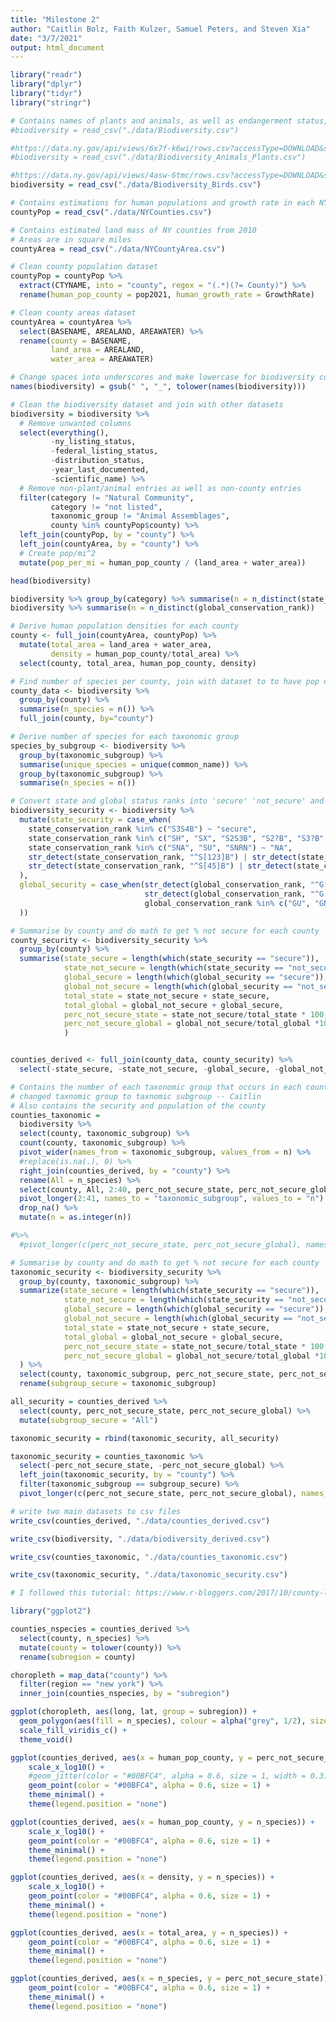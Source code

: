 ```yaml
---
title: "Milestone 2"
author: "Caitlin Bolz, Faith Kulzer, Samuel Peters, and Steven Xia"
date: "3/7/2021"
output: html_document
---
```


```r
library("readr")
library("dplyr")
library("tidyr")
library("stringr")
```

```r
# Contains names of plants and animals, as well as endangerment status, in NY at the county level
#biodiversity = read_csv("./data/Biodiversity.csv")

#https://data.ny.gov/api/views/6x7f-k6wi/rows.csv?accessType=DOWNLOAD&sorting=true
#biodiversity = read_csv("./data/Biodiversity_Animals_Plants.csv")

#https://data.ny.gov/api/views/4asw-6tmc/rows.csv?accessType=DOWNLOAD&sorting=true
biodiversity = read_csv("./data/Biodiversity_Birds.csv")

# Contains estimations for human populations and growth rate in each NY county
countyPop = read_csv("./data/NYCounties.csv")

# Contains estimated land mass of NY counties from 2010
# Areas are in square miles
countyArea = read_csv("./data/NYCountyArea.csv")
```

```r
# Clean county population dataset
countyPop = countyPop %>% 
  extract(CTYNAME, into = "county", regex = "(.*)(?= County)") %>% 
  rename(human_pop_county = pop2021, human_growth_rate = GrowthRate)

# Clean county areas dataset
countyArea = countyArea %>% 
  select(BASENAME, AREALAND, AREAWATER) %>% 
  rename(county = BASENAME,
         land_area = AREALAND,
         water_area = AREAWATER)

# Change spaces into underscores and make lowercase for biodiversity column names
names(biodiversity) = gsub(" ", "_", tolower(names(biodiversity)))

# Clean the biodiversity dataset and join with other datasets
biodiversity = biodiversity %>% 
  # Remove unwanted columns
  select(everything(), 
         -ny_listing_status, 
         -federal_listing_status, 
         -distribution_status, 
         -year_last_documented,
         -scientific_name) %>% 
  # Remove non-plant/animal entries as well as non-county entries
  filter(category != "Natural Community", 
         category != "not listed", 
         taxonomic_group != "Animal Assemblages",
         county %in% countyPop$county) %>% 
  left_join(countyPop, by = "county") %>% 
  left_join(countyArea, by = "county") %>% 
  # Create pop/mi^2
  mutate(pop_per_mi = human_pop_county / (land_area + water_area))
```

```r
head(biodiversity)
```

```r
biodiversity %>% group_by(category) %>% summarise(n = n_distinct(state_conservation_rank))
biodiversity %>% summarise(n = n_distinct(global_conservation_rank))
```

```r
# Derive human population densities for each county
county <- full_join(countyArea, countyPop) %>%
  mutate(total_area = land_area + water_area,
         density = human_pop_county/total_area) %>%
  select(county, total_area, human_pop_county, density)

# Find number of species per county, join with dataset to to have pop density and number of species per county in one df
county_data <- biodiversity %>%
  group_by(county) %>%
  summarise(n_species = n()) %>%
  full_join(county, by="county")
```

```r
# Derive number of species for each taxonomic group
species_by_subgroup <- biodiversity %>%
  group_by(taxonomic_subgroup) %>%
  summarise(unique_species = unique(common_name)) %>%
  group_by(taxonomic_subgroup) %>%
  summarise(n_species = n())
```

```r
# Convert state and global status ranks into 'secure' 'not_secure' and 'NA'
biodiversity_security <- biodiversity %>%
  mutate(state_security = case_when(
    state_conservation_rank %in% c("S3S4B") ~ "secure",
    state_conservation_rank %in% c("SH", "SX", "S2S3B", "S2?B", "S3?B", "S2?", "S3?", "S1N", "S1?", "S3,SNRN", "SHB,S1N") ~ "not_secure",
    state_conservation_rank %in% c("SNA", "SU", "SNRN") ~ "NA", 
    str_detect(state_conservation_rank, "^S[123]B") | str_detect(state_conservation_rank, "^S[:digit:]S[123]") | str_detect(state_conservation_rank, "^S[123]$") ~ "not_secure",
    str_detect(state_conservation_rank, "^S[45]B") | str_detect(state_conservation_rank, "^S[:digit:]S[45]") | str_detect(state_conservation_rank, "^S[45]$") ~ "secure"
  ),
  global_security = case_when(str_detect(global_conservation_rank, "^G[:digit:]G[45]") | str_detect(global_conservation_rank, "^G[45]T") | str_detect(global_conservation_rank, "^G[45]\\??$") | str_detect(global_conservation_rank, "^G[45]Q") | str_detect(global_conservation_rank, "^G[45]\\?T") ~ "secure",
                              str_detect(global_conservation_rank, "^G[:digit:]G[123]") | str_detect(global_conservation_rank, "^G[123]T") | str_detect(global_conservation_rank, "^G[123HX]\\??$") | str_detect(global_conservation_rank, "^G[123]\\??Q") ~ "not_secure",
                              global_conservation_rank %in% c("GU", "GNA", "GNR", "GUT1Q", "GNRTNR") ~ "NA"
  )) 

# Summarise by county and do math to get % not secure for each county
county_security <- biodiversity_security %>%
  group_by(county) %>%
  summarise(state_secure = length(which(state_security == "secure")),
            state_not_secure = length(which(state_security == "not_secure")), 
            global_secure = length(which(global_security == "secure")),
            global_not_secure = length(which(global_security == "not_secure")), 
            total_state = state_not_secure + state_secure,
            total_global = global_not_secure + global_secure,
            perc_not_secure_state = state_not_secure/total_state * 100,
            perc_not_secure_global = global_not_secure/total_global *100
            )


counties_derived <- full_join(county_data, county_security) %>%
  select(-state_secure, -state_not_secure, -global_secure, -global_not_secure, -total_state, -total_global)
```

```r
# Contains the number of each taxonomic group that occurs in each county
# changed taxnomic group to taxnomic subgroup -- Caitlin
# Also contains the security and population of the county
counties_taxonomic = 
  biodiversity %>% 
  select(county, taxonomic_subgroup) %>% 
  count(county, taxonomic_subgroup) %>% 
  pivot_wider(names_from = taxonomic_subgroup, values_from = n) %>% 
  #replace(is.na(.), 0) %>% 
  right_join(counties_derived, by = "county") %>%
  rename(All = n_species) %>% 
  select(county, All, 2:40, perc_not_secure_state, perc_not_secure_global) %>% 
  pivot_longer(2:41, names_to = "taxonomic_subgroup", values_to = "n") %>% 
  drop_na() %>% 
  mutate(n = as.integer(n))

#%>% 
  #pivot_longer(c(perc_not_secure_state, perc_not_secure_global), names_to = "level", values_to = "perc_secure")
```

```r
# Summarise by county and do math to get % not secure for each county
taxonomic_security <- biodiversity_security %>%
  group_by(county, taxonomic_subgroup) %>%
  summarize(state_secure = length(which(state_security == "secure")),
            state_not_secure = length(which(state_security == "not_secure")), 
            global_secure = length(which(global_security == "secure")),
            global_not_secure = length(which(global_security == "not_secure")), 
            total_state = state_not_secure + state_secure,
            total_global = global_not_secure + global_secure,
            perc_not_secure_state = state_not_secure/total_state * 100,
            perc_not_secure_global = global_not_secure/total_global *100
  ) %>% 
  select(county, taxonomic_subgroup, perc_not_secure_state, perc_not_secure_global) %>% 
  rename(subgroup_secure = taxonomic_subgroup)

all_security = counties_derived %>% 
  select(county, perc_not_secure_state, perc_not_secure_global) %>% 
  mutate(subgroup_secure = "All")

taxonomic_security = rbind(taxonomic_security, all_security)

taxonomic_security = counties_taxonomic %>% 
  select(-perc_not_secure_state, -perc_not_secure_global) %>% 
  left_join(taxonomic_security, by = "county") %>% 
  filter(taxonomic_subgroup == subgroup_secure) %>% 
  pivot_longer(c(perc_not_secure_state, perc_not_secure_global), names_to = "level", values_to = "perc_not_secure")
```

```r
# write two main datasets to csv files
write_csv(counties_derived, "./data/counties_derived.csv")

write_csv(biodiversity, "./data/biodiversity_derived.csv")

write_csv(counties_taxonomic, "./data/counties_taxonomic.csv")

write_csv(taxonomic_security, "./data/taxonomic_security.csv")
```

```r
# I followed this tutorial: https://www.r-bloggers.com/2017/10/county-level-choropleth-in-plotly-and-r/

library("ggplot2")

counties_nspecies = counties_derived %>% 
  select(county, n_species) %>% 
  mutate(county = tolower(county)) %>% 
  rename(subregion = county)

choropleth = map_data("county") %>% 
  filter(region == "new york") %>% 
  inner_join(counties_nspecies, by = "subregion")

ggplot(choropleth, aes(long, lat, group = subregion)) +
  geom_polygon(aes(fill = n_species), colour = alpha("grey", 1/2), size = 0.1)  +
  scale_fill_viridis_c() +
  theme_void()
```

```r
ggplot(counties_derived, aes(x = human_pop_county, y = perc_not_secure_state)) + 
    scale_x_log10() +
    #geom_jitter(color = "#00BFC4", alpha = 0.6, size = 1, width = 0.3) +
    geom_point(color = "#00BFC4", alpha = 0.6, size = 1) +
    theme_minimal() +
    theme(legend.position = "none")

ggplot(counties_derived, aes(x = human_pop_county, y = n_species)) + 
    scale_x_log10() +
    geom_point(color = "#00BFC4", alpha = 0.6, size = 1) +
    theme_minimal() +
    theme(legend.position = "none")

ggplot(counties_derived, aes(x = density, y = n_species)) + 
    scale_x_log10() +
    geom_point(color = "#00BFC4", alpha = 0.6, size = 1) +
    theme_minimal() +
    theme(legend.position = "none")

ggplot(counties_derived, aes(x = total_area, y = n_species)) + 
    geom_point(color = "#00BFC4", alpha = 0.6, size = 1) +
    theme_minimal() +
    theme(legend.position = "none")

ggplot(counties_derived, aes(x = n_species, y = perc_not_secure_state)) + 
    geom_point(color = "#00BFC4", alpha = 0.6, size = 1) +
    theme_minimal() +
    theme(legend.position = "none")
```